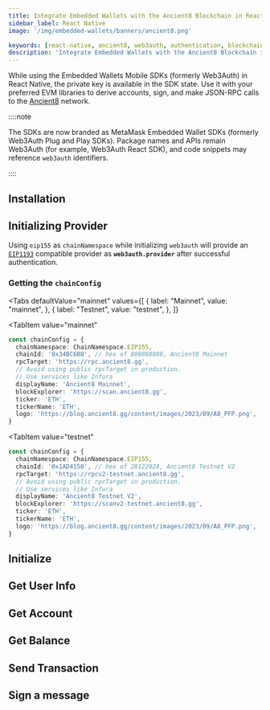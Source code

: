 ```yaml
---
title: Integrate Embedded Wallets with the Ancient8 Blockchain in React Native
sidebar_label: React Native
image: '/img/embedded-wallets/banners/ancient8.png'

keywords: [react-native, ancient8, web3auth, authentication, blockchain]
description: 'Integrate Embedded Wallets with the Ancient8 Blockchain in React Native | Embedded Wallets'
---
```



<SEO
  title="Integrate Embedded Wallets with the Ancient8 Blockchain in React Native"
  description="Integrate Embedded Wallets with the Ancient8 Blockchain in React Native | Embedded Wallets"
  image="https://docs.metamask.io/img/embedded-wallets/banners/ancient8.png"
  slug="/embedded-wallets/connect-blockchain/evm/ancient8/react-native"
/>

While using the Embedded Wallets Mobile SDKs (formerly Web3Auth) in React Native, the private key is available in the SDK state. Use it with your preferred EVM libraries to derive accounts, sign, and make JSON-RPC calls to the [Ancient8](https://ancient8.gg) network.

::::note

The SDKs are now branded as MetaMask Embedded Wallet SDKs (formerly Web3Auth Plug and Play SDKs). Package names and APIs remain Web3Auth (for example, Web3Auth React SDK), and code snippets may reference `web3auth` identifiers.

::::

## Installation

<InstallationSnippet />

## Initializing Provider

Using `eip155` as `chainNamespace` while initializing `web3auth` will provide an [`EIP1193`](https://eips.ethereum.org/EIPS/eip-1193) compatible provider as **`web3auth.provider`** after successful authentication.

### Getting the `chainConfig`

<Tabs
 defaultValue="mainnet"
  values={[
    { label: "Mainnet", value: "mainnet", },
    { label: "Testnet", value: "testnet", },
  ]}
>
<TabItem
  value="mainnet"
>

```typescript
const chainConfig = {
  chainNamespace: ChainNamespace.EIP155,
  chainId: '0x34BC6B8', // hex of 888888888, Ancient8 Mainnet
  rpcTarget: 'https://rpc.ancient8.gg',
  // Avoid using public rpcTarget in production.
  // Use services like Infura
  displayName: 'Ancient8 Mainnet',
  blockExplorer: 'https://scan.ancient8.gg',
  ticker: 'ETH',
  tickerName: 'ETH',
  logo: 'https://blog.ancient8.gg/content/images/2023/09/A8_PFP.png',
}
```

</TabItem>

<TabItem
  value="testnet"
>

```typescript
const chainConfig = {
  chainNamespace: ChainNamespace.EIP155,
  chainId: '0x1AD4150', // hex of 28122024, Ancient8 Testnet V2
  rpcTarget: 'https://rpcv2-testnet.ancient8.gg',
  // Avoid using public rpcTarget in production.
  // Use services like Infura
  displayName: 'Ancient8 Testnet V2',
  blockExplorer: 'https://scanv2-testnet.ancient8.gg',
  ticker: 'ETH',
  tickerName: 'ETH',
  logo: 'https://blog.ancient8.gg/content/images/2023/09/A8_PFP.png',
}
```

</TabItem>
</Tabs>

## Initialize

<InitialisationSnippet />

## Get User Info

<UserInfoSnippet />

## Get Account

<GetAccountSnippet />

## Get Balance

<GetBalanceSnippet />

## Send Transaction

<SendTransactionSnippet />

## Sign a message

<SignMessageSnippet />
